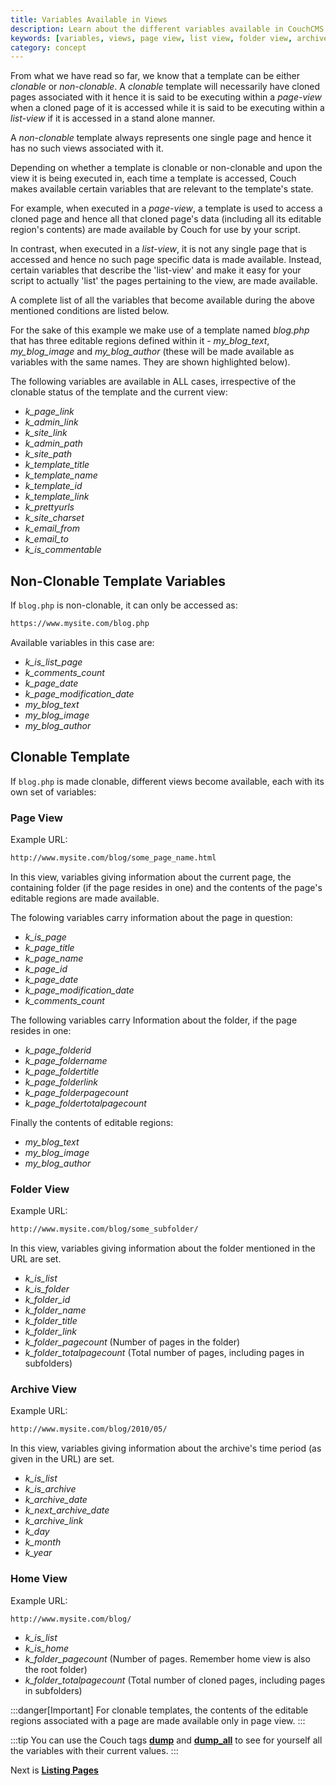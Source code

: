 ```yaml
---
title: Variables Available in Views
description: Learn about the different variables available in CouchCMS templates based on their view type and context
keywords: [variables, views, page view, list view, folder view, archive view, home view]
category: concept
---
```



From what we have read so far, we know that a template can be either _clonable_ or _non-clonable_.
A _clonable_ template will necessarily have cloned pages associated with it hence it is said to be executing within a _page-view_ when a cloned page of it is accessed while it is said to be executing within a _list-view_ if it is accessed in a stand alone manner.

A _non-clonable_ template always represents one single page and hence it has no such views associated with it.

Depending on whether a template is clonable or non-clonable and upon the view it is being executed in, each time a template is accessed, Couch makes available certain variables that are relevant to the template's state.

For example, when executed in a _page-view_, a template is used to access a cloned page and hence all that cloned page's data (including all its editable region's contents) are made available by Couch for use by your script.

In contrast, when executed in a _list-view_, it is not any single page that is accessed and hence no such page specific data is made available. Instead, certain variables that describe the 'list-view' and make it easy for your script to actually 'list' the pages pertaining to the view, are made available.

A complete list of all the variables that become available during the above mentioned conditions are listed below.

For the sake of this example we make use of a template named _blog.php_ that has three editable regions defined within it - *my_blog_text*, *my_blog_image* and *my_blog_author* (these will be made available as variables with the same names. They are shown highlighted below).

The following variables are available in ALL cases, irrespective of the clonable status of the template and the current view:

- _k_page_link_
- _k_admin_link_
- _k_site_link_
- _k_admin_path_
- _k_site_path_
- _k_template_title_
- _k_template_name_
- _k_template_id_
- _k_template_link_
- _k_prettyurls_
- _k_site_charset_
- _k_email_from_
- _k_email_to_
- _k_is_commentable_

## Non-Clonable Template Variables

If `blog.php` is non-clonable, it can only be accessed as:

```txt
https://www.mysite.com/blog.php
```

Available variables in this case are:

- _k_is_list_page_
- _k_comments_count_
- _k_page_date_
- _k_page_modification_date_
- _my_blog_text_
- _my_blog_image_
- _my_blog_author_

## Clonable Template

If `blog.php` is made clonable, different views become available, each with its own set of variables:

### Page View

Example URL:
```txt
http://www.mysite.com/blog/some_page_name.html
```

In this view, variables giving information about the current page, the containing folder (if the page resides in one) and the contents of the page's editable regions are made available.

The folowing variables carry information about the page in question:

- _k_is_page_
- _k_page_title_
- _k_page_name_
- _k_page_id_
- _k_page_date_
- _k_page_modification_date_
- _k_comments_count_

The following variables carry Information about the folder, if the page resides in one:

- _k_page_folderid_
- _k_page_foldername_
- _k_page_foldertitle_
- _k_page_folderlink_
- _k_page_folderpagecount_
- _k_page_foldertotalpagecount_

Finally the contents of editable regions:

- _my_blog_text_
- _my_blog_image_
- _my_blog_author_

### Folder View

Example URL:
```txt
http://www.mysite.com/blog/some_subfolder/
```
In this view, variables giving information about the folder mentioned in the URL are set.

- _k_is_list_
- _k_is_folder_
- _k_folder_id_
- _k_folder_name_
- _k_folder_title_
- _k_folder_link_
- _k_folder_pagecount_ (Number of pages in the folder)
- _k_folder_totalpagecount_ (Total number of pages, including pages in subfolders)

### Archive View

Example URL:
```txt
http://www.mysite.com/blog/2010/05/
```

In this view, variables giving information about the archive's time period (as given in the URL) are set.

- _k_is_list_
- _k_is_archive_
- _k_archive_date_
- _k_next_archive_date_
- _k_archive_link_
- _k_day_
- _k_month_
- _k_year_

### Home View

Example URL:
```txt
http://www.mysite.com/blog/
```

- _k_is_list_
- _k_is_home_
- _k_folder_pagecount_ (Number of pages. Remember home view is also the root folder)
- _k_folder_totalpagecount_ (Total number of cloned pages, including pages in subfolders)

:::danger[Important]
For clonable templates, the contents of the editable regions associated with a page are made available only in page view.
:::

:::tip
You can use the Couch tags [**dump**](../../tags-reference/dump.html) and [**dump_all**](../../tags-reference/dump_all.html) to see for yourself all the variables with their current values.
:::

Next is [**Listing Pages**](../listing-pages.html)

